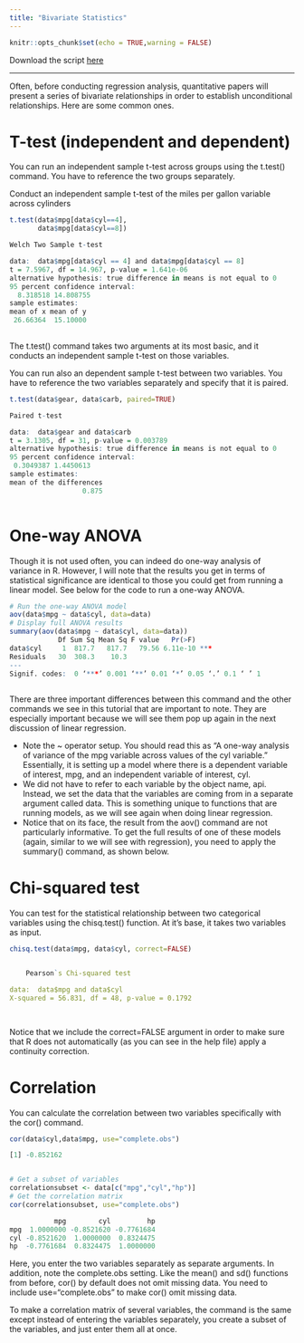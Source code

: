 ```yaml
---
title: "Bivariate Statistics"
---
```


```r
knitr::opts_chunk$set(echo = TRUE,warning = FALSE)
```

Download the script [here](https://raw.githubusercontent.com/LuMesserschmidt/stats_TUM/master/Files/Course%20Scripts/bivariate.R)

***

Often, before conducting regression analysis, quantitative papers will present a series of bivariate relationships in order to establish unconditional relationships. Here are some common ones.

# T-test (independent and dependent)

You can run an independent sample t-test across groups using the t.test() command. You have to reference the two groups separately.

Conduct an independent sample t-test of the miles per gallon variable across cylinders

```r
t.test(data$mpg[data$cyl==4],
       data$mpg[data$cyl==8])

Welch Two Sample t-test

data:  data$mpg[data$cyl == 4] and data$mpg[data$cyl == 8]
t = 7.5967, df = 14.967, p-value = 1.641e-06
alternative hypothesis: true difference in means is not equal to 0
95 percent confidence interval:
  8.318518 14.808755
sample estimates:
mean of x mean of y 
 26.66364  15.10000 
 
```


The t.test() command takes two arguments at its most basic, and it conducts an independent sample t-test on those variables.

You can run also an dependent sample t-test between two variables. You have to reference the two variables separately and specify that it is paired.

```r
t.test(data$gear, data$carb, paired=TRUE)

Paired t-test

data:  data$gear and data$carb
t = 3.1305, df = 31, p-value = 0.003789
alternative hypothesis: true difference in means is not equal to 0
95 percent confidence interval:
 0.3049387 1.4450613
sample estimates:
mean of the differences 
                  0.875 
                  
```


# One-way ANOVA

Though it is not used often, you can indeed do one-way analysis of variance in R. However, I will note that the results you get in terms of statistical significance are identical to those you could get from running a linear model. See below for the code to run a one-way ANOVA.

```r
# Run the one-way ANOVA model
aov(data$mpg ~ data$cyl, data=data)
# Display full ANOVA results
summary(aov(data$mpg ~ data$cyl, data=data))
            Df Sum Sq Mean Sq F value   Pr(>F)    
data$cyl     1  817.7   817.7   79.56 6.11e-10 ***
Residuals   30  308.3    10.3                     
---
Signif. codes:  0 ‘***’ 0.001 ‘**’ 0.01 ‘*’ 0.05 ‘.’ 0.1 ‘ ’ 1
                  
```


There are three important differences between this command and the other commands we see in this tutorial that are important to note. They are especially important because we will see them pop up again in the next discussion of linear regression.

* Note the ~ operator setup. You should read this as “A one-way analysis of variance of the mpg variable across values of the cyl variable.” Essentially, it is setting up a model where there is a dependent variable of interest, mpg, and an independent variable of interest, cyl.
* We did not have to refer to each variable by the object name, api. Instead, we set the data that the variables are coming from in a separate argument called data. This is something unique to functions that are running models, as we will see again when doing linear regression.
* Notice that on its face, the result from the aov() command are not particularly informative. To get the full results of one of these models (again, similar to we will see with regression), you need to apply the summary() command, as shown below.

# Chi-squared test

You can test for the statistical relationship between two categorical variables using the chisq.test() function. At it’s base, it takes two variables as input.

```r
chisq.test(data$mpg, data$cyl, correct=FALSE)        


	Pearson`s Chi-squared test

data:  data$mpg and data$cyl
X-squared = 56.831, df = 48, p-value = 0.1792

                  
```


Notice that we include the correct=FALSE argument in order to make sure that R does not automatically (as you can see in the help file) apply a continuity correction.

# Correlation

You can calculate the correlation between two variables specifically with the cor() command.


```r
cor(data$cyl,data$mpg, use="complete.obs")

[1] -0.852162


# Get a subset of variables
correlationsubset <- data[c("mpg","cyl","hp")]
# Get the correlation matrix
cor(correlationsubset, use="complete.obs")

           mpg        cyl         hp
mpg  1.0000000 -0.8521620 -0.7761684
cyl -0.8521620  1.0000000  0.8324475
hp  -0.7761684  0.8324475  1.0000000

```

Here, you enter the two variables separately as separate arguments. In addition, note the complete.obs setting. Like the mean() and sd() functions from before, cor() by default does not omit missing data. You need to include use="complete.obs" to make cor() omit missing data.

To make a correlation matrix of several variables, the command is the same except instead of entering the variables separately, you create a subset of the variables, and just enter them all at once.
